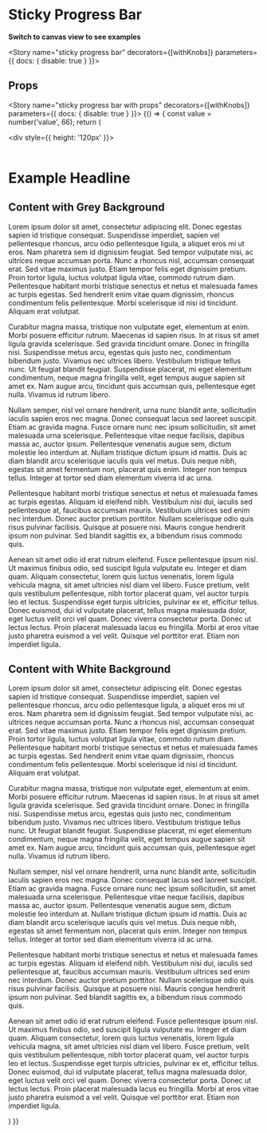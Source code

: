 
<Meta title="Components|Progress/StickyBar" component={StickyBar} />

# Sticky Progress Bar

**Switch to canvas view to see examples**

<Story name="sticky progress bar" decorators={[withKnobs]} parameters={{ docs: { disable: true } }}>
  <div style={{maxWidth: '100%'}}>
    <StickyBar value={50} />
  </div>
</Story>

## Props
<Props of={StickyBar} />

<Story name="sticky progress bar with props" decorators={[withKnobs]} parameters={{ docs: { disable: true } }}>
  {() => {
    const value = number('value', 66);
    return (
      <div>
        <div style={{ height: '120px' }}>
          <Header number="1800 123 456" />
          <StickyBar value="60" />
        </div>
        <FluidContainer>
          <div className="full scrollable w-auto">
            <div className="hero">
              <h1>Example Headline</h1>
            </div>
            <div className="section">
              <FluidContainer>
                <h2>Content with Grey Background</h2>
                <p>
                  Lorem ipsum dolor sit amet, consectetur adipiscing elit. Donec egestas sapien id tristique consequat.
                  Suspendisse imperdiet, sapien vel pellentesque rhoncus, arcu odio pellentesque ligula, a aliquet eros mi
                  ut eros. Nam pharetra sem id dignissim feugiat. Sed tempor vulputate nisi, ac ultrices neque accumsan
                  porta. Nunc a rhoncus nisl, accumsan consequat erat. Sed vitae maximus justo. Etiam tempor felis eget
                  dignissim pretium. Proin tortor ligula, luctus volutpat ligula vitae, commodo rutrum diam. Pellentesque
                  habitant morbi tristique senectus et netus et malesuada fames ac turpis egestas. Sed hendrerit enim
                  vitae quam dignissim, rhoncus condimentum felis pellentesque. Morbi scelerisque id nisi id tincidunt.
                  Aliquam erat volutpat.
                </p>
                <p>
                  Curabitur magna massa, tristique non vulputate eget, elementum at enim. Morbi posuere efficitur rutrum.
                  Maecenas id sapien risus. In at risus sit amet ligula gravida scelerisque. Sed gravida tincidunt ornare.
                  Donec in fringilla nisi. Suspendisse metus arcu, egestas quis justo nec, condimentum bibendum justo.
                  Vivamus nec ultrices libero. Vestibulum tristique tellus nunc. Ut feugiat blandit feugiat. Suspendisse
                  placerat, mi eget elementum condimentum, neque magna fringilla velit, eget tempus augue sapien sit amet
                  ex. Nam augue arcu, tincidunt quis accumsan quis, pellentesque eget nulla. Vivamus id rutrum libero.
                </p>
                <p>
                  Nullam semper, nisl vel ornare hendrerit, urna nunc blandit ante, sollicitudin iaculis sapien eros nec
                  magna. Donec consequat lacus sed laoreet suscipit. Etiam ac gravida magna. Fusce ornare nunc nec ipsum
                  sollicitudin, sit amet malesuada urna scelerisque. Pellentesque vitae neque facilisis, dapibus massa ac,
                  auctor ipsum. Pellentesque venenatis augue sem, dictum molestie leo interdum at. Nullam tristique dictum
                  ipsum id mattis. Duis ac diam blandit arcu scelerisque iaculis quis vel metus. Duis neque nibh, egestas
                  sit amet fermentum non, placerat quis enim. Integer non tempus tellus. Integer at tortor sed diam
                  elementum viverra id ac urna.
                </p>
                <p>
                  Pellentesque habitant morbi tristique senectus et netus et malesuada fames ac turpis egestas. Aliquam id
                  eleifend nibh. Vestibulum nisi dui, iaculis sed pellentesque at, faucibus accumsan mauris. Vestibulum
                  ultrices sed enim nec interdum. Donec auctor pretium porttitor. Nullam scelerisque odio quis risus
                  pulvinar facilisis. Quisque at posuere nisi. Mauris congue hendrerit ipsum non pulvinar. Sed blandit
                  sagittis ex, a bibendum risus commodo quis.
                </p>
                <p>
                  Aenean sit amet odio id erat rutrum eleifend. Fusce pellentesque ipsum nisl. Ut maximus finibus odio,
                  sed suscipit ligula vulputate eu. Integer et diam quam. Aliquam consectetur, lorem quis luctus
                  venenatis, lorem ligula vehicula magna, sit amet ultricies nisl diam vel libero. Fusce pretium, velit
                  quis vestibulum pellentesque, nibh tortor placerat quam, vel auctor turpis leo et lectus. Suspendisse
                  eget turpis ultricies, pulvinar ex et, efficitur tellus. Donec euismod, dui id vulputate placerat,
                  tellus magna malesuada dolor, eget luctus velit orci vel quam. Donec viverra consectetur porta. Donec ut
                  lectus lectus. Proin placerat malesuada lacus eu fringilla. Morbi at eros vitae justo pharetra euismod a
                  vel velit. Quisque vel porttitor erat. Etiam non imperdiet ligula.
                </p>
              </FluidContainer>
            </div>
            <div className="section white-bg">
              <FluidContainer>
                <h2>Content with White Background</h2>
                <p>
                  Lorem ipsum dolor sit amet, consectetur adipiscing elit. Donec egestas sapien id tristique consequat.
                  Suspendisse imperdiet, sapien vel pellentesque rhoncus, arcu odio pellentesque ligula, a aliquet eros mi
                  ut eros. Nam pharetra sem id dignissim feugiat. Sed tempor vulputate nisi, ac ultrices neque accumsan
                  porta. Nunc a rhoncus nisl, accumsan consequat erat. Sed vitae maximus justo. Etiam tempor felis eget
                  dignissim pretium. Proin tortor ligula, luctus volutpat ligula vitae, commodo rutrum diam. Pellentesque
                  habitant morbi tristique senectus et netus et malesuada fames ac turpis egestas. Sed hendrerit enim
                  vitae quam dignissim, rhoncus condimentum felis pellentesque. Morbi scelerisque id nisi id tincidunt.
                  Aliquam erat volutpat.
                </p>
                <p>
                  Curabitur magna massa, tristique non vulputate eget, elementum at enim. Morbi posuere efficitur rutrum.
                  Maecenas id sapien risus. In at risus sit amet ligula gravida scelerisque. Sed gravida tincidunt ornare.
                  Donec in fringilla nisi. Suspendisse metus arcu, egestas quis justo nec, condimentum bibendum justo.
                  Vivamus nec ultrices libero. Vestibulum tristique tellus nunc. Ut feugiat blandit feugiat. Suspendisse
                  placerat, mi eget elementum condimentum, neque magna fringilla velit, eget tempus augue sapien sit amet
                  ex. Nam augue arcu, tincidunt quis accumsan quis, pellentesque eget nulla. Vivamus id rutrum libero.
                </p>
                <p>
                  Nullam semper, nisl vel ornare hendrerit, urna nunc blandit ante, sollicitudin iaculis sapien eros nec
                  magna. Donec consequat lacus sed laoreet suscipit. Etiam ac gravida magna. Fusce ornare nunc nec ipsum
                  sollicitudin, sit amet malesuada urna scelerisque. Pellentesque vitae neque facilisis, dapibus massa ac,
                  auctor ipsum. Pellentesque venenatis augue sem, dictum molestie leo interdum at. Nullam tristique dictum
                  ipsum id mattis. Duis ac diam blandit arcu scelerisque iaculis quis vel metus. Duis neque nibh, egestas
                  sit amet fermentum non, placerat quis enim. Integer non tempus tellus. Integer at tortor sed diam
                  elementum viverra id ac urna.
                </p>
                <p>
                  Pellentesque habitant morbi tristique senectus et netus et malesuada fames ac turpis egestas. Aliquam id
                  eleifend nibh. Vestibulum nisi dui, iaculis sed pellentesque at, faucibus accumsan mauris. Vestibulum
                  ultrices sed enim nec interdum. Donec auctor pretium porttitor. Nullam scelerisque odio quis risus
                  pulvinar facilisis. Quisque at posuere nisi. Mauris congue hendrerit ipsum non pulvinar. Sed blandit
                  sagittis ex, a bibendum risus commodo quis.
                </p>
                <p>
                  Aenean sit amet odio id erat rutrum eleifend. Fusce pellentesque ipsum nisl. Ut maximus finibus odio,
                  sed suscipit ligula vulputate eu. Integer et diam quam. Aliquam consectetur, lorem quis luctus
                  venenatis, lorem ligula vehicula magna, sit amet ultricies nisl diam vel libero. Fusce pretium, velit
                  quis vestibulum pellentesque, nibh tortor placerat quam, vel auctor turpis leo et lectus. Suspendisse
                  eget turpis ultricies, pulvinar ex et, efficitur tellus. Donec euismod, dui id vulputate placerat,
                  tellus magna malesuada dolor, eget luctus velit orci vel quam. Donec viverra consectetur porta. Donec ut
                  lectus lectus. Proin placerat malesuada lacus eu fringilla. Morbi at eros vitae justo pharetra euismod a
                  vel velit. Quisque vel porttitor erat. Etiam non imperdiet ligula.
                </p>
              </FluidContainer>
            </div>
          </div>
        </FluidContainer>
      </div>
    )
  }}
</Story>
